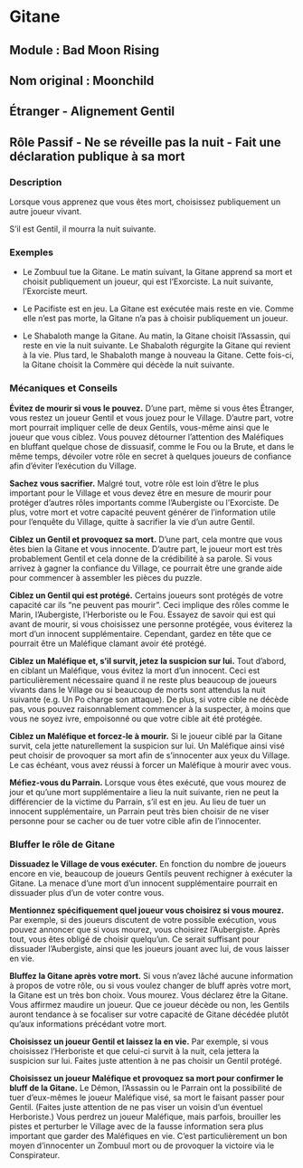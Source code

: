 # Gitane

## Module : Bad Moon Rising

## Nom original : Moonchild

## Étranger - Alignement Gentil

## Rôle Passif - Ne se réveille pas la nuit - Fait une déclaration publique à sa mort

### Description

Lorsque vous apprenez que vous êtes mort, choisissez publiquement un autre joueur vivant.

S’il est Gentil, il mourra la nuit suivante.

### Exemples

- Le Zombuul tue la Gitane. Le matin suivant, la Gitane apprend sa mort et choisit publiquement un joueur, qui est l’Exorciste. La nuit suivante, l’Exorciste meurt.

- Le Pacifiste est en jeu. La Gitane est exécutée mais reste en vie. Comme elle n’est pas morte, la Gitane n’a pas à choisir publiquement un joueur.

- Le Shabaloth mange la Gitane. Au matin, la Gitane choisit l’Assassin, qui reste en vie la nuit suivante. Le Shabaloth régurgite la Gitane qui revient à la vie. Plus tard, le Shabaloth mange à nouveau la Gitane. Cette fois-ci, la Gitane choisit la Commère qui décède la nuit suivante.

### Mécaniques et Conseils

**Évitez de mourir si vous le pouvez.** D’une part, même si vous êtes Étranger, vous restez un joueur Gentil et vous jouez pour le Village. D’autre part, votre mort pourrait impliquer celle de deux Gentils, vous-même ainsi que le joueur que vous ciblez. Vous pouvez détourner l’attention des Maléfiques en bluffant quelque chose de dissuasif, comme le Fou ou la Brute, et dans le même temps, dévoiler votre rôle en secret à quelques joueurs de confiance afin d’éviter l’exécution du Village.

**Sachez vous sacrifier.** Malgré tout, votre rôle est loin d’être le plus important pour le Village et vous devez être en mesure de mourir pour protéger d’autres rôles importants comme l’Aubergiste ou l’Exorciste. De plus, votre mort et votre capacité peuvent générer de l’information utile pour l’enquête du Village, quitte à sacrifier la vie d’un autre Gentil.

**Ciblez un Gentil et provoquez sa mort.** D’une part, cela montre que vous êtes bien la Gitane et vous innocente. D’autre part, le joueur mort est très probablement Gentil et cela donne de la crédibilité à sa parole. Si vous arrivez à gagner la confiance du Village, ce pourrait être une grande aide pour commencer à assembler les pièces du puzzle.

**Ciblez un Gentil qui est protégé.** Certains joueurs sont protégés de votre capacité car ils “ne peuvent pas mourir”. Ceci implique des rôles comme le Marin, l’Aubergiste, l’Herboriste ou le Fou. Essayez de savoir qui est qui avant de mourir, si vous choisissez une personne protégée, vous éviterez la mort d’un innocent supplémentaire. Cependant, gardez en tête que ce pourrait être un Maléfique clamant avoir été protégé.

**Ciblez un Maléfique et, s’il survit, jetez la suspicion sur lui.** Tout d’abord, en ciblant un Maléfique, vous évitez la mort d’un innocent. Ceci est particulièrement nécessaire quand il ne reste plus beaucoup de joueurs vivants dans le Village ou si beaucoup de morts sont attendus la nuit suivante (e.g. Un Po charge son attaque). De plus, si votre cible ne décède pas, vous pouvez raisonnablement commencer à la suspecter, à moins que vous ne soyez ivre, empoisonné ou que votre cible ait été protégée.

**Ciblez un Maléfique et forcez-le à mourir.** Si le joueur ciblé par la Gitane survit, cela jette naturellement la suspicion sur lui. Un Maléfique ainsi visé peut choisir de provoquer sa mort afin de s’innocenter aux yeux du Village. Le cas échéant, vous avez réussi à forcer un Maléfique à mourir avec vous.

**Méfiez-vous du Parrain.** Lorsque vous êtes exécuté, que vous mourez de jour et qu’une mort supplémentaire a lieu la nuit suivante, rien ne peut la différencier de la victime du Parrain, s’il est en jeu. Au lieu de tuer un innocent supplémentaire, un Parrain peut très bien choisir de ne viser personne pour se cacher ou de tuer votre cible afin de l’innocenter.

### Bluffer le rôle de Gitane

**Dissuadez le Village de vous exécuter.** En fonction du nombre de joueurs encore en vie, beaucoup de joueurs Gentils peuvent rechigner à exécuter la Gitane. La menace d’une mort d’un innocent supplémentaire pourrait en dissuader plus d’un de voter contre vous.

**Mentionnez spécifiquement quel joueur vous choisirez si vous mourez.** Par exemple, si des joueurs discutent de votre possible exécution, vous pouvez annoncer que si vous mourez, vous choisirez l’Aubergiste. Après tout, vous êtes obligé de choisir quelqu’un. Ce serait suffisant pour dissuader l’Aubergiste, ainsi que les joueurs jouant avec lui, de vous laisser en vie.

**Bluffez la Gitane après votre mort.** Si vous n’avez lâché aucune information à propos de votre rôle, ou si vous voulez changer de bluff après votre mort, la Gitane est un très bon choix. Vous mourez. Vous déclarez être la Gitane. Vous affirmez maudire un joueur. Que ce joueur décède ou non, les Gentils auront tendance à se focaliser sur votre capacité de Gitane décédée plutôt qu’aux informations précédant votre mort.

**Choisissez un joueur Gentil et laissez la en vie.** Par exemple, si vous choisissez l’Herboriste et que celui-ci survit à la nuit, cela jettera la suspicion sur lui. Faites juste attention à ne pas choisir un Gentil protégé.

**Choisissez un joueur Maléfique et provoquez sa mort pour confirmer le bluff de la Gitane.** Le Démon, l’Assassin ou le Parrain ont la possibilité de tuer d’eux-mêmes le joueur Maléfique visé, sa mort le faisant passer pour Gentil. (Faites juste attention de ne pas viser un voisin d’un éventuel Herboriste.) Vous perdrez un joueur Maléfique, mais parfois, brouiller les pistes et perturber le Village avec de la fausse information sera plus important que garder des Maléfiques en vie. C’est particulièrement un bon moyen d’innocenter un Zombuul mort ou de provoquer la victoire via le Conspirateur.

